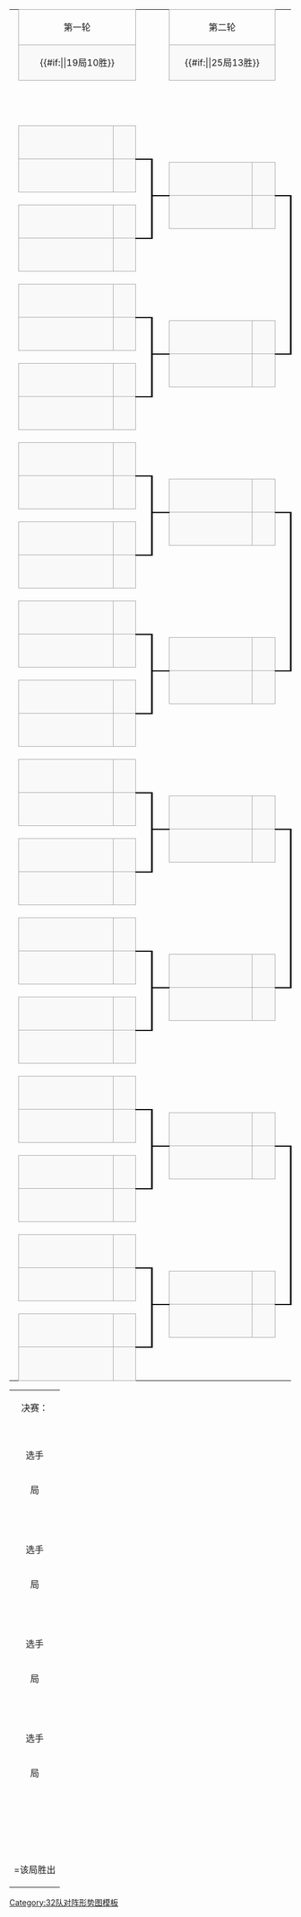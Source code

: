 {| border=0 cellpadding=0 cellspacing=0 style="font-size:90%; margin:1em 2em 1em 1em;"
|-
| height=5|
! colspan="2" scope="col" style="text-align:center;border:1px solid #aaa;" | 第一轮
| colspan="2"|
! colspan="2" scope="col" style="text-align:center;border:1px solid #aaa;" | 第二轮
| colspan="2"|
! colspan="2" scope="col" style="text-align:center;border:1px solid #aaa;" | 八强
| colspan="2"|
! colspan="2" scope="col" style="text-align:center;border:1px solid #aaa;" | 四强
|-
| height=5|
| colspan="2" style="text-align:center;border:1px solid #aaa;background-color:#f9f9f9;" |{{#if:{{{firstround|}}}|{{{firstround|}}}|19局10胜}}
| colspan="2"|
| colspan="2" style="text-align:center;border:1px solid #aaa;background-color:#f9f9f9;" |{{#if:{{{secondround|}}}|{{{secondround|}}}|25局13胜}}
| colspan="2"|
| colspan="2" style="text-align:center;border:1px solid #aaa;background-color:#f9f9f9;" |{{#if:{{{quarterfinal|}}}|{{{quarterfinal|}}}|25局13胜}}
| colspan="2"|
| colspan="2" style="text-align:center;border:1px solid #aaa;background-color:#f9f9f9;" |{{#if:{{{semifinal|}}}|{{{semifinal|}}}|33局17胜}}
|-
| height=5|
| width=200|&nbsp;
| width=30|&nbsp;
| width=15|&nbsp;
| width=20|&nbsp;
| width=170|&nbsp;
| width=30|&nbsp;
| width=15|&nbsp;
| width=20|&nbsp;
| width=170|&nbsp;
| width=30|&nbsp;
| width=15|&nbsp;
| width=20|&nbsp;
| width=170|&nbsp;
| width=30|&nbsp;
|-
| height=5|
| colspan="2" rowspan="2"|{{{1|&nbsp;}}}
| rowspan="4" style="border-width:0 0 1px 0; border-style:solid;border-color:black;"|&nbsp;
| rowspan="7" style="border-width:0 0 1px 0; border-style:solid;border-color:black;"|&nbsp;
| colspan="2" rowspan="3"|
| rowspan="7" style="border-width:0 0 1px 0; border-style:solid;border-color:black;"|&nbsp;
| rowspan="13" style="border-width:0 0 1px 0; border-style:solid;border-color:black;"|&nbsp;
| colspan="2" rowspan="9"|
| rowspan="13" style="border-width:0 0 1px 0; border-style:solid;border-color:black;"|&nbsp;
| rowspan="25" style="border-width:0 0 1px 0; border-style:solid;border-color:black;"|&nbsp;
| colspan="2" rowspan="21"|
|-
| height=5|
|-
| height=5|
| rowspan="2" style="border:1px solid #aaa;background-color:#f9f9f9;" |&nbsp;{{{2|&nbsp;}}}
| rowspan="2" style="text-align:center;border:1px solid #aaa;background-color:#f9f9f9;" |&nbsp;{{{3|&nbsp;}}}
|-
| height=5|
| colspan="2" rowspan="2"|{{{81|&nbsp;}}}
|-
| height=5|
| rowspan="2" style="border:1px solid #aaa;background-color:#f9f9f9;" |&nbsp;{{{4|&nbsp;}}}
| rowspan="2" style="text-align:center;border:1px solid #aaa;background-color:#f9f9f9;" |&nbsp;{{{5|&nbsp;}}}
| rowspan="6" style="border-width:2px 3px 1px 0; border-style:solid;border-color:black;"|&nbsp;
|-
| height=5|
| rowspan="2" style="border:1px solid #aaa;background-color:#f9f9f9;" |&nbsp;{{{82|&nbsp;}}}
| rowspan="2" style="text-align:center;border:1px solid #aaa;background-color:#f9f9f9;" |&nbsp;{{{83|&nbsp;}}}
|-
| height=5|
| colspan="2" rowspan="2"|{{{6|&nbsp;}}}
|-
| height=5|
| rowspan="12" style="border-width:2px 0 1px 0; border-style:solid;border-color:black;"|&nbsp;
| rowspan="2" style="border:1px solid #aaa;background-color:#f9f9f9;" |&nbsp;{{{84|&nbsp;}}}
| rowspan="2" style="text-align:center;border:1px solid #aaa;background-color:#f9f9f9;" |&nbsp;{{{85|&nbsp;}}}
| rowspan="12" style="border-width:2px 3px 1px 0; border-style:solid;border-color:black;"|&nbsp;
|-
| height=5|
| rowspan="2" style="border:1px solid #aaa;background-color:#f9f9f9;" |&nbsp;{{{7|&nbsp;}}}
| rowspan="2" style="text-align:center;border:1px solid #aaa;background-color:#f9f9f9;" |&nbsp;{{{8|&nbsp;}}}
|-
| height=5|
| colspan="2" rowspan="6"|
| colspan="2" rowspan="2"|{{{121|&nbsp;}}}
|-
| height=5|
| rowspan="2" style="border:1px solid #aaa;background-color:#f9f9f9;" |&nbsp;{{{9|&nbsp;}}}
| rowspan="2" style="text-align:center;border:1px solid #aaa;background-color:#f9f9f9;" |&nbsp;{{{10|&nbsp;}}}
| rowspan="6" style="border-width:2px 0 1px 0; border-style:solid;border-color:black;"|&nbsp;
|-
| height=5|
| rowspan="2" style="border:1px solid #aaa;background-color:#f9f9f9;" |&nbsp;{{{122|&nbsp;}}}
| rowspan="2" style="text-align:center;border:1px solid #aaa;background-color:#f9f9f9;" |&nbsp;{{{123|&nbsp;}}}
|-
| height=5|
| colspan="2" rowspan="2"|{{{11|&nbsp;}}}
|-
| height=5|
| rowspan="24" style="border-width:2px 0 1px 0; border-style:solid;border-color:black;"|&nbsp;
| rowspan="2" style="border:1px solid #aaa;background-color:#f9f9f9;" |&nbsp;{{{124|&nbsp;}}}
| rowspan="2" style="text-align:center;border:1px solid #aaa;background-color:#f9f9f9;" |&nbsp;{{{125|&nbsp;}}}
| rowspan="24" style="border-width:2px 3px 1px 0; border-style:solid;border-color:black;"|&nbsp;
|-
| height=5|
| rowspan="2" style="border:1px solid #aaa;background-color:#f9f9f9;" |&nbsp;{{{12|&nbsp;}}}
| rowspan="2" style="text-align:center;border:1px solid #aaa;background-color:#f9f9f9;" |&nbsp;{{{13|&nbsp;}}}
|-
| height=5|
| colspan="2" rowspan="2"|{{{86|&nbsp;}}}
| colspan="2" rowspan="18"|
|-
| height=5|
| rowspan="2" style="border:1px solid #aaa;background-color:#f9f9f9;" |&nbsp;{{{14|&nbsp;}}}
| rowspan="2" style="text-align:center;border:1px solid #aaa;background-color:#f9f9f9;" |&nbsp;{{{15|&nbsp;}}}
| rowspan="6" style="border-width:2px 3px 1px 0; border-style:solid;border-color:black;"|&nbsp;
|-
| height=5|
| rowspan="2" style="border:1px solid #aaa;background-color:#f9f9f9;" |&nbsp;{{{87|&nbsp;}}}
| rowspan="2" style="text-align:center;border:1px solid #aaa;background-color:#f9f9f9;" |&nbsp;{{{88|&nbsp;}}}
|-
| height=5|
| colspan="2" rowspan="2"|{{{16|&nbsp;}}}
|-
| height=5|
| rowspan="12" style="border-width:2px 0 1px 0; border-style:solid;border-color:black;"|&nbsp;
| rowspan="2" style="border:1px solid #aaa;background-color:#f9f9f9;" |&nbsp;{{{89|&nbsp;}}}
| rowspan="2" style="text-align:center;border:1px solid #aaa;background-color:#f9f9f9;" |&nbsp;{{{90|&nbsp;}}}
| rowspan="12" style="border-width:2px 0 1px 0; border-style:solid;border-color:black;"|&nbsp;
|-
| height=5|
| rowspan="2" style="border:1px solid #aaa;background-color:#f9f9f9;" |&nbsp;{{{17|&nbsp;}}}
| rowspan="2" style="text-align:center;border:1px solid #aaa;background-color:#f9f9f9;" |&nbsp;{{{18|&nbsp;}}}
|-
| height=5|
| colspan="2" rowspan="6"|
| colspan="2" rowspan="2"|{{{141|&nbsp;}}}
|-
| height=5|
| rowspan="2" style="border:1px solid #aaa;background-color:#f9f9f9;" |&nbsp;{{{19|&nbsp;}}}
| rowspan="2" style="text-align:center;border:1px solid #aaa;background-color:#f9f9f9;" |&nbsp;{{{20|&nbsp;}}}
| rowspan="6" style="border-width:2px 0 1px 0; border-style:solid;border-color:black;"|&nbsp;
|-
| height=5|
| rowspan="2" style="border:1px solid #aaa;background-color:#f9f9f9;" |&nbsp;{{{142|&nbsp;}}}
| rowspan="2" style="text-align:center;border:1px solid #aaa;background-color:#f9f9f9;" |&nbsp;{{{143|&nbsp;}}}
|-
| height=5|
| colspan="2" rowspan="2"|{{{21|&nbsp;}}}
|-
| height=5|
| rowspan="23" style="border-width:2px 0 0 0; border-style:solid;border-color:black;"|&nbsp;
| rowspan="2" style="border:1px solid #aaa;background-color:#f9f9f9;" |&nbsp;{{{144|&nbsp;}}}
| rowspan="2" style="text-align:center;border:1px solid #aaa;background-color:#f9f9f9;" |&nbsp;{{{145|&nbsp;}}}
|-
| height=5|
| rowspan="2" style="border:1px solid #aaa;background-color:#f9f9f9;" |&nbsp;{{{22|&nbsp;}}}
| rowspan="2" style="text-align:center;border:1px solid #aaa;background-color:#f9f9f9;" |&nbsp;{{{23|&nbsp;}}}
|-
| height=5|
| colspan="2" rowspan="2"|{{{91|&nbsp;}}}
| colspan="2" rowspan="10"|
|-
| height=5|
| rowspan="2" style="border:1px solid #aaa;background-color:#f9f9f9;" |&nbsp;{{{24|&nbsp;}}}
| rowspan="2" style="text-align:center;border:1px solid #aaa;background-color:#f9f9f9;" |&nbsp;{{{25|&nbsp;}}}
| rowspan="6" style="border-width:2px 3px 1px 0; border-style:solid;border-color:black;"|&nbsp;
|-
| height=5|
| rowspan="2" style="border:1px solid #aaa;background-color:#f9f9f9;" |&nbsp;{{{92|&nbsp;}}}
| rowspan="2" style="text-align:center;border:1px solid #aaa;background-color:#f9f9f9;" |&nbsp;{{{93|&nbsp;}}}
|-
| height=5|
| colspan="2" rowspan="2"|{{{26|&nbsp;}}}
|-
| height=5|
| rowspan="12" style="border-width:2px 0 1px 0; border-style:solid;border-color:black;"|&nbsp;
| rowspan="2" style="border:1px solid #aaa;background-color:#f9f9f9;" |&nbsp;{{{94|&nbsp;}}}
| rowspan="2" style="text-align:center;border:1px solid #aaa;background-color:#f9f9f9;" |&nbsp;{{{95|&nbsp;}}}
| rowspan="12" style="border-width:2px 3px 1px 0; border-style:solid;border-color:black;"|&nbsp;
|-
| height=5|
| rowspan="2" style="border:1px solid #aaa;background-color:#f9f9f9;" |&nbsp;{{{27|&nbsp;}}}
| rowspan="2" style="text-align:center;border:1px solid #aaa;background-color:#f9f9f9;" |&nbsp;{{{28|&nbsp;}}}
|-
| height=5|
| colspan="2" rowspan="6"|
| colspan="2" rowspan="2"|{{{126|&nbsp;}}}
|-
| height=5|
| rowspan="2" style="border:1px solid #aaa;background-color:#f9f9f9;" |&nbsp;{{{29|&nbsp;}}}
| rowspan="2" style="text-align:center;border:1px solid #aaa;background-color:#f9f9f9;" |&nbsp;{{{30|&nbsp;}}}
| rowspan="6" style="border-width:2px 0 1px 0; border-style:solid;border-color:black;"|&nbsp;
|-
| height=5|
| rowspan="2" style="border:1px solid #aaa;background-color:#f9f9f9;" |&nbsp;{{{127|&nbsp;}}}
| rowspan="2" style="text-align:center;border:1px solid #aaa;background-color:#f9f9f9;" |&nbsp;{{{128|&nbsp;}}}
|-
| height=5|
| colspan="2" rowspan="2"|{{{31|&nbsp;}}}
|-
| height=5|
| rowspan="11" style="border-width:2px 0 0 0; border-style:solid;border-color:black;"|&nbsp;
| rowspan="2" style="border:1px solid #aaa;background-color:#f9f9f9;" |&nbsp;{{{129|&nbsp;}}}
| rowspan="2" style="text-align:center;border:1px solid #aaa;background-color:#f9f9f9;" |&nbsp;{{{130|&nbsp;}}}
| rowspan="11" style="border-width:2px 0 0 0; border-style:solid;border-color:black;"|&nbsp;
|-
| height=5|
| rowspan="2" style="border:1px solid #aaa;background-color:#f9f9f9;" |&nbsp;{{{32|&nbsp;}}}
| rowspan="2" style="text-align:center;border:1px solid #aaa;background-color:#f9f9f9;" |&nbsp;{{{33|&nbsp;}}}
|-
| height=5|
| colspan="2" rowspan="2"|{{{96|&nbsp;}}}
| colspan="2" rowspan="9"|
|-
| height=5|
| rowspan="2" style="border:1px solid #aaa;background-color:#f9f9f9;" |&nbsp;{{{34|&nbsp;}}}
| rowspan="2" style="text-align:center;border:1px solid #aaa;background-color:#f9f9f9;" |&nbsp;{{{35|&nbsp;}}}
| rowspan="6" style="border-width:2px 3px 1px 0; border-style:solid;border-color:black;"|&nbsp;
|-
| height=5|
| rowspan="2" style="border:1px solid #aaa;background-color:#f9f9f9;" |&nbsp;{{{97|&nbsp;}}}
| rowspan="2" style="text-align:center;border:1px solid #aaa;background-color:#f9f9f9;" |&nbsp;{{{98|&nbsp;}}}
|-
| height=5|
| colspan="2" rowspan="2"|{{{36|&nbsp;}}}
|-
| height=5|
| rowspan="5" style="border-width:2px 0 0 0; border-style:solid;border-color:black;"|&nbsp;
| rowspan="2" style="border:1px solid #aaa;background-color:#f9f9f9;" |&nbsp;{{{99|&nbsp;}}}
| rowspan="2" style="text-align:center;border:1px solid #aaa;background-color:#f9f9f9;" |&nbsp;{{{100|&nbsp;}}}
| rowspan="5" style="border-width:2px 0 0 0; border-style:solid;border-color:black;"|&nbsp;
|-
| height=5|
| rowspan="2" style="border:1px solid #aaa;background-color:#f9f9f9;" |&nbsp;{{{37|&nbsp;}}}
| rowspan="2" style="text-align:center;border:1px solid #aaa;background-color:#f9f9f9;" |&nbsp;{{{38|&nbsp;}}}
|-
| height=5|
| colspan="2" rowspan="3"|
| colspan="2" rowspan="3"|
|-
| height=5|
| rowspan="2" style="border:1px solid #aaa;background-color:#f9f9f9;" |&nbsp;{{{39|&nbsp;}}}
| rowspan="2" style="text-align:center;border:1px solid #aaa;background-color:#f9f9f9;" |&nbsp;{{{40|&nbsp;}}}
| rowspan="2" style="border-width:2px 0 0 0; border-style:solid;border-color:black;"|&nbsp;
|-
| height=5|
|-
| height=5|
| colspan="2" rowspan="2"|{{{41|&nbsp;}}}
| rowspan="4" style="border-width:0 0 1px 0; border-style:solid;border-color:black;"|&nbsp;
| rowspan="7" style="border-width:0 0 1px 0; border-style:solid;border-color:black;"|&nbsp;
| colspan="2" rowspan="3"|
| rowspan="7" style="border-width:0 0 1px 0; border-style:solid;border-color:black;"|&nbsp;
| rowspan="13" style="border-width:0 0 1px 0; border-style:solid;border-color:black;"|&nbsp;
| colspan="2" rowspan="9"|
| rowspan="13" style="border-width:0 0 1px 0; border-style:solid;border-color:black;"|&nbsp;
| rowspan="25" style="border-width:0 0 1px 0; border-style:solid;border-color:black;"|&nbsp;
| colspan="2" rowspan="21"|
|-
| height=5|
|-
| height=5|
| rowspan="2" style="border:1px solid #aaa;background-color:#f9f9f9;" |&nbsp;{{{42|&nbsp;}}}
| rowspan="2" style="text-align:center;border:1px solid #aaa;background-color:#f9f9f9;" |&nbsp;{{{43|&nbsp;}}}
|-
| height=5|
| colspan="2" rowspan="2"|{{{101|&nbsp;}}}
|-
| height=5|
| rowspan="2" style="border:1px solid #aaa;background-color:#f9f9f9;" |&nbsp;{{{44|&nbsp;}}}
| rowspan="2" style="text-align:center;border:1px solid #aaa;background-color:#f9f9f9;" |&nbsp;{{{45|&nbsp;}}}
| rowspan="6" style="border-width:2px 3px 1px 0; border-style:solid;border-color:black;"|&nbsp;
|-
| height=5|
| rowspan="2" style="border:1px solid #aaa;background-color:#f9f9f9;" |&nbsp;{{{102|&nbsp;}}}
| rowspan="2" style="text-align:center;border:1px solid #aaa;background-color:#f9f9f9;" |&nbsp;{{{103|&nbsp;}}}
|-
| height=5|
| colspan="2" rowspan="2"|{{{46|&nbsp;}}}
|-
| height=5|
| rowspan="12" style="border-width:2px 0 1px 0; border-style:solid;border-color:black;"|&nbsp;
| rowspan="2" style="border:1px solid #aaa;background-color:#f9f9f9;" |&nbsp;{{{104|&nbsp;}}}
| rowspan="2" style="text-align:center;border:1px solid #aaa;background-color:#f9f9f9;" |&nbsp;{{{105|&nbsp;}}}
| rowspan="12" style="border-width:2px 3px 1px 0; border-style:solid;border-color:black;"|&nbsp;
|-
| height=5|
| rowspan="2" style="border:1px solid #aaa;background-color:#f9f9f9;" |&nbsp;{{{47|&nbsp;}}}
| rowspan="2" style="text-align:center;border:1px solid #aaa;background-color:#f9f9f9;" |&nbsp;{{{48|&nbsp;}}}
|-
| height=5|
| colspan="2" rowspan="6"|
| colspan="2" rowspan="2"|{{{131|&nbsp;}}}
|-
| height=5|
| rowspan="2" style="border:1px solid #aaa;background-color:#f9f9f9;" |&nbsp;{{{49|&nbsp;}}}
| rowspan="2" style="text-align:center;border:1px solid #aaa;background-color:#f9f9f9;" |&nbsp;{{{50|&nbsp;}}}
| rowspan="6" style="border-width:2px 0 1px 0; border-style:solid;border-color:black;"|&nbsp;
|-
| height=5|
| rowspan="2" style="border:1px solid #aaa;background-color:#f9f9f9;" |&nbsp;{{{132|&nbsp;}}}
| rowspan="2" style="text-align:center;border:1px solid #aaa;background-color:#f9f9f9;" |&nbsp;{{{133|&nbsp;}}}
|-
| height=5|
| colspan="2" rowspan="2"|{{{51|&nbsp;}}}
|-
| height=5|
| rowspan="24" style="border-width:2px 0 1px 0; border-style:solid;border-color:black;"|&nbsp;
| rowspan="2" style="border:1px solid #aaa;background-color:#f9f9f9;" |&nbsp;{{{134|&nbsp;}}}
| rowspan="2" style="text-align:center;border:1px solid #aaa;background-color:#f9f9f9;" |&nbsp;{{{135|&nbsp;}}}
| rowspan="24" style="border-width:2px 3px 1px 0; border-style:solid;border-color:black;"|&nbsp;
|-
| height=5|
| rowspan="2" style="border:1px solid #aaa;background-color:#f9f9f9;" |&nbsp;{{{52|&nbsp;}}}
| rowspan="2" style="text-align:center;border:1px solid #aaa;background-color:#f9f9f9;" |&nbsp;{{{53|&nbsp;}}}
|-
| height=5|
| colspan="2" rowspan="2"|{{{106|&nbsp;}}}
| colspan="2" rowspan="18"|
|-
| height=5|
| rowspan="2" style="border:1px solid #aaa;background-color:#f9f9f9;" |&nbsp;{{{54|&nbsp;}}}
| rowspan="2" style="text-align:center;border:1px solid #aaa;background-color:#f9f9f9;" |&nbsp;{{{55|&nbsp;}}}
| rowspan="6" style="border-width:2px 3px 1px 0; border-style:solid;border-color:black;"|&nbsp;
|-
| height=5|
| rowspan="2" style="border:1px solid #aaa;background-color:#f9f9f9;" |&nbsp;{{{107|&nbsp;}}}
| rowspan="2" style="text-align:center;border:1px solid #aaa;background-color:#f9f9f9;" |&nbsp;{{{108|&nbsp;}}}
|-
| height=5|
| colspan="2" rowspan="2"|{{{56|&nbsp;}}}
|-
| height=5|
| rowspan="12" style="border-width:2px 0 1px 0; border-style:solid;border-color:black;"|&nbsp;
| rowspan="2" style="border:1px solid #aaa;background-color:#f9f9f9;" |&nbsp;{{{109|&nbsp;}}}
| rowspan="2" style="text-align:center;border:1px solid #aaa;background-color:#f9f9f9;" |&nbsp;{{{110|&nbsp;}}}
| rowspan="12" style="border-width:2px 0 1px 0; border-style:solid;border-color:black;"|&nbsp;
|-
| height=5|
| rowspan="2" style="border:1px solid #aaa;background-color:#f9f9f9;" |&nbsp;{{{57|&nbsp;}}}
| rowspan="2" style="text-align:center;border:1px solid #aaa;background-color:#f9f9f9;" |&nbsp;{{{58|&nbsp;}}}
|-
| height=5|
| colspan="2" rowspan="6"|
| colspan="2" rowspan="2"|{{{146|&nbsp;}}}
|-
| height=5|
| rowspan="2" style="border:1px solid #aaa;background-color:#f9f9f9;" |&nbsp;{{{59|&nbsp;}}}
| rowspan="2" style="text-align:center;border:1px solid #aaa;background-color:#f9f9f9;" |&nbsp;{{{60|&nbsp;}}}
| rowspan="6" style="border-width:2px 0 1px 0; border-style:solid;border-color:black;"|&nbsp;
|-
| height=5|
| rowspan="2" style="border:1px solid #aaa;background-color:#f9f9f9;" |&nbsp;{{{147|&nbsp;}}}
| rowspan="2" style="text-align:center;border:1px solid #aaa;background-color:#f9f9f9;" |&nbsp;{{{148|&nbsp;}}}
|-
| height=5|
| colspan="2" rowspan="2"|{{{61|&nbsp;}}}
|-
| height=5|
| rowspan="23" style="border-width:2px 0 0 0; border-style:solid;border-color:black;"|&nbsp;
| rowspan="2" style="border:1px solid #aaa;background-color:#f9f9f9;" |&nbsp;{{{149|&nbsp;}}}
| rowspan="2" style="text-align:center;border:1px solid #aaa;background-color:#f9f9f9;" |&nbsp;{{{150|&nbsp;}}}
|-
| height=5|
| rowspan="2" style="border:1px solid #aaa;background-color:#f9f9f9;" |&nbsp;{{{62|&nbsp;}}}
| rowspan="2" style="text-align:center;border:1px solid #aaa;background-color:#f9f9f9;" |&nbsp;{{{63|&nbsp;}}}
|-
| height=5|
| colspan="2" rowspan="2"|{{{111|&nbsp;}}}
| colspan="2" rowspan="10"|
|-
| height=5|
| rowspan="2" style="border:1px solid #aaa;background-color:#f9f9f9;" |&nbsp;{{{64|&nbsp;}}}
| rowspan="2" style="text-align:center;border:1px solid #aaa;background-color:#f9f9f9;" |&nbsp;{{{65|&nbsp;}}}
| rowspan="6" style="border-width:2px 3px 1px 0; border-style:solid;border-color:black;"|&nbsp;
|-
| height=5|
| rowspan="2" style="border:1px solid #aaa;background-color:#f9f9f9;" |&nbsp;{{{112|&nbsp;}}}
| rowspan="2" style="text-align:center;border:1px solid #aaa;background-color:#f9f9f9;" |&nbsp;{{{113|&nbsp;}}}
|-
| height=5|
| colspan="2" rowspan="2"|{{{66|&nbsp;}}}
|-
| height=5|
| rowspan="12" style="border-width:2px 0 1px 0; border-style:solid;border-color:black;"|&nbsp;
| rowspan="2" style="border:1px solid #aaa;background-color:#f9f9f9;" |&nbsp;{{{114|&nbsp;}}}
| rowspan="2" style="text-align:center;border:1px solid #aaa;background-color:#f9f9f9;" |&nbsp;{{{115|&nbsp;}}}
| rowspan="12" style="border-width:2px 3px 1px 0; border-style:solid;border-color:black;"|&nbsp;
|-
| height=5|
| rowspan="2" style="border:1px solid #aaa;background-color:#f9f9f9;" |&nbsp;{{{67|&nbsp;}}}
| rowspan="2" style="text-align:center;border:1px solid #aaa;background-color:#f9f9f9;" |&nbsp;{{{68|&nbsp;}}}
|-
| height=5|
| colspan="2" rowspan="6"|
| colspan="2" rowspan="2"|{{{136|&nbsp;}}}
|-
| height=5|
| rowspan="2" style="border:1px solid #aaa;background-color:#f9f9f9;" |&nbsp;{{{69|&nbsp;}}}
| rowspan="2" style="text-align:center;border:1px solid #aaa;background-color:#f9f9f9;" |&nbsp;{{{70|&nbsp;}}}
| rowspan="6" style="border-width:2px 0 1px 0; border-style:solid;border-color:black;"|&nbsp;
|-
| height=5|
| rowspan="2" style="border:1px solid #aaa;background-color:#f9f9f9;" |&nbsp;{{{137|&nbsp;}}}
| rowspan="2" style="text-align:center;border:1px solid #aaa;background-color:#f9f9f9;" |&nbsp;{{{138|&nbsp;}}}
|-
| height=5|
| colspan="2" rowspan="2"|{{{71|&nbsp;}}}
|-
| height=5|
| rowspan="11" style="border-width:2px 0 0 0; border-style:solid;border-color:black;"|&nbsp;
| rowspan="2" style="border:1px solid #aaa;background-color:#f9f9f9;" |&nbsp;{{{139|&nbsp;}}}
| rowspan="2" style="text-align:center;border:1px solid #aaa;background-color:#f9f9f9;" |&nbsp;{{{140|&nbsp;}}}
| rowspan="11" style="border-width:2px 0 0 0; border-style:solid;border-color:black;"|&nbsp;
|-
| height=5|
| rowspan="2" style="border:1px solid #aaa;background-color:#f9f9f9;" |&nbsp;{{{72|&nbsp;}}}
| rowspan="2" style="text-align:center;border:1px solid #aaa;background-color:#f9f9f9;" |&nbsp;{{{73|&nbsp;}}}
|-
| height=5|
| colspan="2" rowspan="2"|{{{116|&nbsp;}}}
| colspan="2" rowspan="9"|
|-
| height=5|
| rowspan="2" style="border:1px solid #aaa;background-color:#f9f9f9;" |&nbsp;{{{74|&nbsp;}}}
| rowspan="2" style="text-align:center;border:1px solid #aaa;background-color:#f9f9f9;" |&nbsp;{{{75|&nbsp;}}}
| rowspan="6" style="border-width:2px 3px 1px 0; border-style:solid;border-color:black;"|&nbsp;
|-
| height=5|
| rowspan="2" style="border:1px solid #aaa;background-color:#f9f9f9;" |&nbsp;{{{117|&nbsp;}}}
| rowspan="2" style="text-align:center;border:1px solid #aaa;background-color:#f9f9f9;" |&nbsp;{{{118|&nbsp;}}}
|-
| height=5|
| colspan="2" rowspan="2"|{{{76|&nbsp;}}}
|-
| height=5|
| rowspan="5" style="border-width:2px 0 0 0; border-style:solid;border-color:black;"|&nbsp;
| rowspan="2" style="border:1px solid #aaa;background-color:#f9f9f9;" |&nbsp;{{{119|&nbsp;}}}
| rowspan="2" style="text-align:center;border:1px solid #aaa;background-color:#f9f9f9;" |&nbsp;{{{120|&nbsp;}}}
| rowspan="5" style="border-width:2px 0 0 0; border-style:solid;border-color:black;"|&nbsp;
|-
| height=5|
| rowspan="2" style="border:1px solid #aaa;background-color:#f9f9f9;" |&nbsp;{{{77|&nbsp;}}}
| rowspan="2" style="text-align:center;border:1px solid #aaa;background-color:#f9f9f9;" |&nbsp;{{{78|&nbsp;}}}
|-
| height=5|
| colspan="2" rowspan="3"|
| colspan="2" rowspan="3"|
|-
| height=5|
| rowspan="2" style="border:1px solid #aaa;background-color:#f9f9f9;" |&nbsp;{{{79|&nbsp;}}}
| rowspan="2" style="text-align:center;border:1px solid #aaa;background-color:#f9f9f9;" |&nbsp;{{{80|&nbsp;}}}
| rowspan="2" style="border-width:2px 0 0 0; border-style:solid;border-color:black;"|&nbsp;
|-
| height=5|
|}

{| class="wikitable plainrowheaders" style="font-size: 95%; margin: 1em auto 1em auto;"
|-
| colspan="12" align="center" bgcolor="#ffd700" | 决赛：{{{151|}}}
|-
| colspan="4" align="right" | {{{152|}}}
| colspan="4" align="center" | {{{153|}}}
| colspan="4" align="left" | {{{154|}}}
|-
! 选手
| colspan="11" style="text-align:center;" |第一场：{{{155|}}}
|-
!局
! scope="col" | 1
! scope="col" | 2
! scope="col" | 3
! scope="col" | 4
! scope="col" | 5
! scope="col" | 6
! scope="col" | 7
! scope="col" | 8
! scope="col" | 9
! scope="col" | 10
! scope="col" | 11
|-
! scope="row" | {{{player1|}}}
|{{{f1t|}}}
|{{{f2t|}}}
|{{{f3t|}}}
|{{{f4t|}}}
|{{{f5t|}}}
|{{{f6t|}}}
|{{{f7t|}}}
| N/A
| N/A
| N/A
| N/A
|-
! scope="row" | {{{player2|}}}
|{{{f1b|}}}
|{{{f2b|}}}
|{{{f3b|}}}
|{{{f4b|}}}
|{{{f5b|}}}
|{{{f6b|}}}
|{{{f7b|}}}
| N/A
| N/A
| N/A
| N/A
|-
! 选手
| colspan="11" style="text-align:center;" |第二场：{{{156|}}}
|-
!局
! scope="col" | 1
! scope="col" | 2
! scope="col" | 3
! scope="col" | 4
! scope="col" | 5
! scope="col" | 6
! scope="col" | 7
! scope="col" | 8
! scope="col" | 9
! scope="col" | 10
! scope="col" | 11
|-
! scope="row" | {{{player1|}}}
|{{{f8t|}}}
|{{{f9t|}}}
|{{{f10t|}}}
|{{{f11t|}}}
|{{{f12t|}}}
|{{{f13t|}}}
|{{{f14t|}}}
|{{{f15t|}}}
|{{{f16t|}}}
| N/A
| N/A
|-
! scope="row" | {{{player2|}}}
|{{{f8b|}}}
|{{{f9b|}}}
|{{{f10b|}}}
|{{{f11b|}}}
|{{{f12b|}}}
|{{{f13b|}}}
|{{{f14b|}}}
|{{{f15b|}}}
|{{{f16b|}}}
| N/A
| N/A
|-
! 选手
| colspan="11" style="text-align:center;" |第三场：{{{157|}}}
|-
!局
! scope="col" | 1
! scope="col" | 2
! scope="col" | 3
! scope="col" | 4
! scope="col" | 5
! scope="col" | 6
! scope="col" | 7
! scope="col" | 8
! scope="col" | 9
! scope="col" | 10
! scope="col" | 11
|-
! scope="row" | {{{player1|}}}
|{{{f17t|}}}
|{{{f18t|}}}
|{{{f19t|}}}
|{{{f20t|}}}
|{{{f21t|}}}
|{{{f22t|}}}
|{{{f23t|}}}
|{{{f24t|}}}
| N/A
| N/A
| N/A
|-
! scope="row" | {{{player2|}}}
|{{{f17b|}}}
|{{{f18b|}}}
|{{{f19b|}}}
|{{{f20b|}}}
|{{{f21b|}}}
|{{{f22b|}}}
|{{{f23b|}}}
|{{{f24b|}}}
| N/A
| N/A
| N/A
|-
! 选手
| colspan="11" style="text-align:center;" |第四场：{{{158|}}}
|-
!局
! scope="col" | 1
! scope="col" | 2
! scope="col" | 3
! scope="col" | 4
! scope="col" | 5
! scope="col" | 6
! scope="col" | 7
! scope="col" | 8
! scope="col" | 9
! scope="col" | 10
! scope="col" | 11
|-
! scope="row" | {{{player1|}}}
|{{{f25t|}}}
|{{{f26t|}}}
|{{{f27t|}}}
|{{{f28t|}}}
|{{{f29t|}}}
|{{{f30t|}}}
|{{{f31t|}}}
|{{{f32t|}}}
|{{{f33t|}}}
|{{{f34t|}}}
|{{{f35t|}}}
|-
! scope="row" | {{{player2|}}}
|{{{f25b|}}}
|{{{f26b|}}}
|{{{f27b|}}}
|{{{f28b|}}}
|{{{f29b|}}}
|{{{f30b|}}}
|{{{f31b|}}}
|{{{f32b|}}}
|{{{f33b|}}}
|{{{f34b|}}}
|{{{f35b|}}}
|-
|colspan="4" align="right"|{{{159|}}}
|colspan="4" align="middle"|全场最高分
|colspan="4" align="left"|{{{160|}}}
|-
|colspan="4" align="right"|{{{161|}}}
|colspan="4" align="middle"|分数破百
|colspan="4" align="left"|{{{162|}}}
|-
|colspan="4" align="right"|{{{163|}}}
|colspan="4" align="middle"|超50分
|colspan="4" align="left"|{{{164|}}}
|-
|colspan="12" align="center"|{{{165|}}}{{dagger}}=该局胜出
|}<noinclude>
[[Category:32队对阵形势图模板]]
</noinclude>